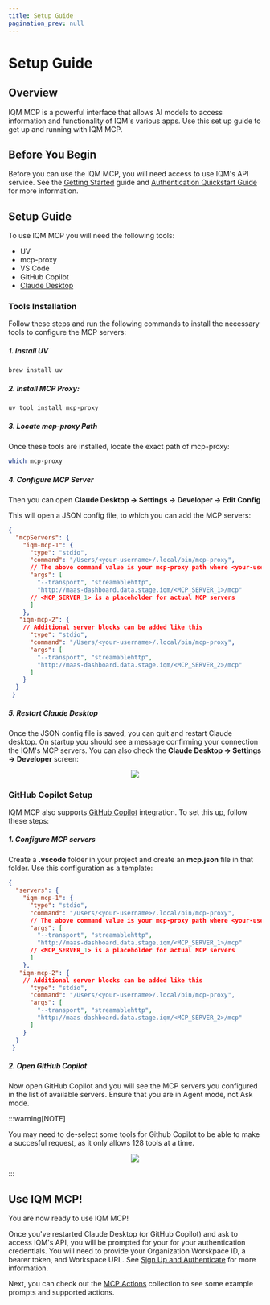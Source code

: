 ```yaml
---
title: Setup Guide
pagination_prev: null
---
```




# Setup Guide

## Overview 

IQM MCP is a powerful interface that allows AI models to access information and functionality of IQM's various apps. Use this set up guide to get up and running with IQM MCP. 

## Before You Begin

Before you can use the IQM MCP, you will need access to use IQM's API service. See the [Getting Started](/Getting%20Started/Before-You-Begin) guide and [Authentication Quickstart Guide](/Quickstart%20Guides/Authentication-Quickstart-Guide) for more information. 

## Setup Guide

To use IQM MCP you will need the following tools:

* UV 
* mcp-proxy 
* VS Code 
* GitHub Copilot
* [Claude Desktop](https://claude.ai/download)

### Tools Installation

Follow these steps and run the following commands to install the necessary tools to configure the MCP servers:

##### 1. Install UV

```bash 
brew install uv
```

##### 2. Install MCP Proxy:

```bash 
uv tool install mcp-proxy
```

##### 3. Locate mcp-proxy Path

Once these tools are installed, locate the exact path of mcp-proxy:

```bash
which mcp-proxy
```

##### 4. Configure MCP Server


Then you can open **Claude Desktop → Settings → Developer → Edit Config**

This will open a JSON config file, to which you can add the MCP servers:

```json title="claude_desktop_config.json"
{
  "mcpServers": {
    "iqm-mcp-1": {
      "type": "stdio",
      "command": "/Users/<your-username>/.local/bin/mcp-proxy",
      // The above command value is your mcp-proxy path where <your-username> is your actual system name
      "args": [
        "--transport", "streamablehttp",
        "http://maas-dashboard.data.stage.iqm/<MCP_SERVER_1>/mcp"
      // <MCP_SERVER_1> is a placeholder for actual MCP servers
      ]
    },
   "iqm-mcp-2": {
    // Additional server blocks can be added like this
      "type": "stdio",
      "command": "/Users/<your-username>/.local/bin/mcp-proxy",
      "args": [
        "--transport", "streamablehttp",
        "http://maas-dashboard.data.stage.iqm/<MCP_SERVER_2>/mcp"
      ]
    }
  }
 }
```

##### 5. Restart Claude Desktop

Once the JSON config file is saved, you can quit and restart Claude desktop. On startup you should see a message confirming your connection the IQM's MCP servers. You can also check the **Claude Desktop → Settings → Developer** screen:

<center><img className='diagram' src={MCPDevSettings} /></center>


### GitHub Copilot Setup

IQM MCP also supports [GitHub Copilot](https://marketplace.visualstudio.com/items?itemName=GitHub.copilot) integration. To set this up, follow these steps:

##### 1. Configure MCP servers

Create a **.vscode** folder in your project and create an **mcp.json** file in that folder. Use this configuration as a template:

```json title=".vscode/mcp.json"
{
  "servers": {
    "iqm-mcp-1": {
      "type": "stdio",
      "command": "/Users/<your-username>/.local/bin/mcp-proxy",
      // The above command value is your mcp-proxy path where <your-username> is your actual system name
      "args": [
        "--transport", "streamablehttp",
        "http://maas-dashboard.data.stage.iqm/<MCP_SERVER_1>/mcp"
      // <MCP_SERVER_1> is a placeholder for actual MCP servers
      ]
    },
   "iqm-mcp-2": {
    // Additional server blocks can be added like this
      "type": "stdio",
      "command": "/Users/<your-username>/.local/bin/mcp-proxy",
      "args": [
        "--transport", "streamablehttp",
        "http://maas-dashboard.data.stage.iqm/<MCP_SERVER_2>/mcp"
      ]
    }
  }
 }
```

##### 2. Open GitHub Copilot

Now open GitHub Copilot and you will see the MCP servers you configured in the list of available servers. Ensure that you are in Agent mode, not Ask mode.

:::warning[NOTE]

You may need to de-select some tools for Github Copilot to be able to make a succesful request, as it only allows 128 tools at a time. 

<center><img className='diagram' src={MCPTools} /></center>

:::


## Use IQM MCP!

You are now ready to use IQM MCP! 

Once you've restarted Claude Desktop (or GitHub Copilot) and ask to access IQM's API, you will be prompted for your for your authentication credentials. You will need to provide your Organization Worskpace ID, a bearer token, and Workspace URL. See [Sign Up and Authenticate](/Quickstart%20Guides/Authentication-Quickstart-Guide/) for more information.

Next, you can check out the [MCP Actions](/MCP/MCP%20Actions/) collection to see some example prompts and supported actions.
